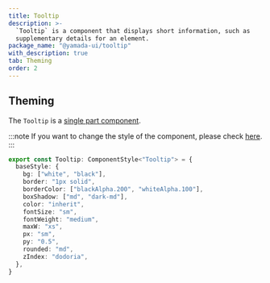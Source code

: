 ```yaml
---
title: Tooltip
description: >-
  `Tooltip` is a component that displays short information, such as
  supplementary details for an element.
package_name: "@yamada-ui/tooltip"
with_description: true
tab: Theming
order: 2
---
```


## Theming

The `Tooltip` is a [single part component](/styled-system/theming/component-styles#single-part-components).

:::note
If you want to change the style of the component, please check [here](/styled-system/theming/customize-theme#changing-the-style-of-components).
:::

```ts
export const Tooltip: ComponentStyle<"Tooltip"> = {
  baseStyle: {
    bg: ["white", "black"],
    border: "1px solid",
    borderColor: ["blackAlpha.200", "whiteAlpha.100"],
    boxShadow: ["md", "dark-md"],
    color: "inherit",
    fontSize: "sm",
    fontWeight: "medium",
    maxW: "xs",
    px: "sm",
    py: "0.5",
    rounded: "md",
    zIndex: "dodoria",
  },
}
```
